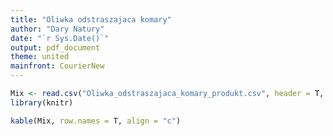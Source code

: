 ---
title: "Oliwka odstraszajaca komary"
author: "Dary Natury"
date: "`r Sys.Date()`"
output: pdf_document
theme: united
mainfront: CourierNew
---

\begin{center}

\textbf{Oliwka odstraszajaca komary}

\end{center}

```{r setup, include=FALSE}
Mix <- read.csv("Oliwka_odstraszajaca_komary_produkt.csv", header = T, sep = ",",check.names = F)
library(knitr)
```

```{r block, echo=FALSE, fig.align="center", message=FALSE, warning=FALSE, comment = NA}
kable(Mix, row.names = T, align = "c")
```



